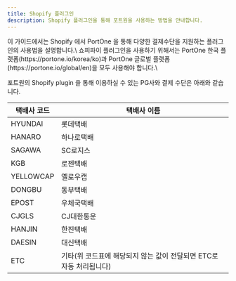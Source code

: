 ```yaml
---
title: Shopify 플러그인
description: Shopify 플러그인을 통해 포트원을 사용하는 방법을 안내합니다.
---
```





<Hint style="info">
이 가이드에서는 Shopify 에서 PortOne 을 통해 다양한 결제수단을 지원하는 플러그인의 사용법을 설명합니다.\ 
쇼피파이 플러그인을 사용하기 위해서는 PortOne 한국 플랫폼(https://portone.io/korea/ko)과 PortOne 글로벌 플랫폼(https://portone.io/global/en)을 모두 사용해야 합니다.\
</Hint>

포트원의 Shopify plugin 을 통해 이용하실 수 있는 PG사와 결제 수단은 아래와 같습니다.


| 택배사 코드    | 택배사 이름                                   |
| --------- | ---------------------------------------- |
| HYUNDAI   | 롯데택배                                     |
| HANARO    | 하나로택배                                    |
| SAGAWA    | SC로지스                                    |
| KGB       | 로젠택배                                     |
| YELLOWCAP | 옐로우캡                                     |
| DONGBU    | 동부택배                                     |
| EPOST     | 우체국택배                                    |
| CJGLS     | CJ대한통운                                   |
| HANJIN    | 한진택배                                     |
| DAESIN    | 대신택배                                     |
| ETC       | 기타(위 코드표에 해당되지 않는 값이 전달되면 ETC로 자동 처리됩니다) |

<ContentRef slug="/ko/shopify/readme" />

<ContentRef slug="/ko/edd" />

<ContentRef slug="/ko/button" />
